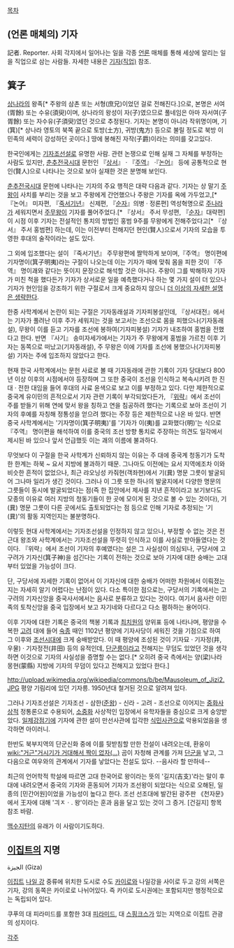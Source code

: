 [[목차]]

== (언론 매체의) 기자 ==
記者. Reporter.
사회 각지에서 일어나는 일을 각종 [[언론]] 매체를 통해 세상에 알리는 일을 직업으로 삼는 사람들.
자세한 내용은 [[기자(직업)]] 참조.
 
== 箕子 ==
[[상나라]]의 왕족[* 주왕의 삼촌 또는 서형(庶兄)이었던 걸로 전해진다.]으로, 본명은 서여(胥餘) 또는 수유(須臾)이며, 상나라의 왕성이 자(子)였으므로 풀네임은 아마 자서여(子胥餘) 또는 자수유(子須臾)였던 것으로 추정된다. 기자는 본명이 아니라 작위명이며, 기(箕)[* 상나라 영토의 북쪽 끝으로 토방(土方), 귀방(鬼方) 등으로 불릴 정도로 북방 이민족의 세력이 강성하던 곳이다.] 땅에 봉해진 자작(子爵)이라는 의미를 갖고있다.

한국인에게는 [[기자조선]]설로 유명한 사람. 관련 논쟁으로 인해 실재 그 자체를 부정하는 사람도 있지만, [[춘추전국시대]] 문헌인 『[[상서]]』 · 『[[주역]]』 ·『[[논어]]』 등에 공통적으로 현인(賢人)으로 나타나는 것으로 보아 실재한 것은 분명해 보인다.

[[춘추전국시대]] 문헌에 나타나는 기자의 주요 행적은 대략 다음과 같다. 기자는 상 말기 [[주왕]]이 사치를 부리는 것을 보고 주왕에게 간언했으나 주왕은 기자를 옥에 가두었고,[* 『논어』 미자편, 『[[죽서기년]]』 신제편, 『[[순자]]』의병 · 정론편] 역성혁명으로 [[주나라]]가 세워지면서 [[주무왕]]이 기자를 풀어주었다.[* 『상서』 주서 무성편, 『[[순자]]』대략편] 이 시점 이후 기자는 전설적인 통치의 방법인 홍범 9주를 무왕에게 전해주었다고[* 『상서』 주서 홍범편] 하는데, 이는 이전부터 전해지던 현인(賢人)으로서 기자의 모습을 투영한 후대의 술작이라는 설도 있다.

그 외에 입조했다는 설이 『죽서기년』 주무왕편에 짤막하게 보이며,『주역』 명이편에 기자명이(箕子明夷)라는 구절이 나오는데 이는 기자가 때에 맞춰 몸을 피한 것이 『주역』 명이괘와 같다는 뜻이지 문장으로 해석할 것은 아니다. 주왕이 그를 박해하자 기자가 미친 척을 했다든가 기자가 상서로운 일을 예측했다거나 하는 몇 가지 설이 더 있으나 기자가 현인임을 강조하기 위한 구절로서 크게 중요하지 않으니 [[더 이상의 자세한 설명은 생략한다]].

한중 사학계에서 논란이 되는 구절은 기자동래설과 기자피봉설인데, 『상서대전』에서는 기자가 풀려난 이후 주가 세워지는 것을 보고서는 조선으로 몸을 피했으나(기자동래설), 무왕이 이를 듣고 기자를 조선에 봉하여(기자피봉설) 기자가 내조하여 홍범을 전했다고 한다. 반면 『사기』 송미자세가에서는 기자가 주 무왕에게 홍범을 가르친 이후 기자는 동쪽으로 떠났고(기자동래설), 주 무왕은 이에 기자를 조선에 봉했으나(기자피봉설) 기자는 주에 입조하지 않았다고 한다.

현재 한국 사학계에서는 문헌 사료로 볼 때 기자동래에 관한 기록이 기자 당대보다 800년 이상 이후의 시점에서야 등장하며 그 또한 중국이 조선을 인식하고 복속시키려 한 진 대 · 전한 대임을 들어 후대의 사료 윤색으로 보고 이를 부정하고 있다. 다만 제한적으로 중국계 유이민의 흔적으로서 기자 관련 기록이 부각되었다든가, 『[[위략]]』에서 조선이 주를 받들기 위해 연에 맞서 왕을 칭하고 연을 침공하려 했다는 기록으로 보아 조선이 기자의 후예를 자칭해 정통성을 얻으려 했다는 주장 등은 제한적으로 나온 바 있다. 반면 중국 사학계에서는 '기자명이(箕子明夷)'를 '기자가 이(夷)를 교화했다(明)'는 식으로 『주역』 명이편을 해석하여 이를 중국의 조선 방향 통치로 주장하는 의견도 일각에서 제시된 바 있으나 앞서 언급했듯 이는 괘의 이름에 불과하다.

무엇보다 이 구절을 한국 사학계가 신뢰하지 않는 이유는 주 대에 중국계 청동기가 도착한 한계는 하북 ~ 요서 지방에 불과하기 때문. 그나마도 이전에는 요서 지역에조차 이와 비슷한 흔적이 없었으나, 최근 랴오닝성 카줘현(객좌현)에서 기(㠱) 명문 그릇이 발굴되어 그나마 일리가 생긴 것이다. 그러나 이 그릇 또한 하나의 발굴지에서 다양한 명문의 그릇들이 동시에 발굴되었다는 점(즉 한 집안에서 제사를 지낸 흔적이라고 보기보다도 모종의 이유로 여러 지방의 청동기들이 한 곳에 모이게 된 것으로 볼 수 있는 것이다), 기(㠱) 명문 그릇이 다른 곳에서도 출토되었다는 점 등으로 인해 기자로 추정되는 '기(㠱)'의 활동 지역인지는 불분명하다.

이렇듯 현대 사학계에서는 기자조선설을 인정하지 않고 있으나, 부정할 수 없는 것은 전근대 왕조와 사학계에서는 기자조선설을 뚜렷히 인식하고 이를 사실로 받아들였다는 것이다. 『위략』에서 조선이 기자의 후예였다는 설은 그 사실성이 의심되나, 구당서에 고구려가 기자신(箕子神)을 섬긴다는 기록이 전하는 것으로 보아 기자에 대한 숭배는 고대부터 있었을 가능성이 크다.

단, 구당서에 자세한 기록이 없어서 이 기자신에 대한 숭배가 어떠한 차원에서 이뤄졌는지는 자세히 알기 어렵다는 난점이 있다. 다소 특이한 점으로는, 구당서의 기록에서는 고구려의 기자신앙을 중국사서에서는 음사로 분류하고 있다는 것이다. 여기서 음사란 이민족의 토착신앙을 중국 입장에서 보고 자기네와 다르다고 다소 폄하하는 용어이다.

이후 기자에 대한 기록은 중국의 책봉 기록과 [[최치원]]의 양위표 등에 나타나며, 평양을 수복한 [[고려]] 대에 들어 [[숙종]] 때인 1102년 평양에 기자사당이 세워진 것을 기점으로 하여 그 이후와 [[조선]]시대에 크게 숭배받았다. 이 때 평양에 조성된 것이 기자묘 · 기자정(井, 우물) · 기자정전(井田) 등의 유적인데, [[단군릉]]이라고 전해지는 무덤도 있었던 것을 생각하면 이것으로 기자의 사실성을 증명할 수는 없다.[* 오히려 중국 측에서는 양(梁)나라 몽현(蒙縣) 지방에 기자의 무덤이 있다고 전해지고 있었다 한다.]

http://upload.wikimedia.org/wikipedia/commons/b/be/Mausoleum_of_Jizi2.JPG
평양 기림리에 있던 기자릉. 1950년대 철거된 것으로 알려져 있다.

그러나 기자조선설은 기자조선 - 삼한([[준왕]]) - 신라 - 고려 - 조선으로 이어지는 [[중화사상]]적 정통론으로 수용되어, [[소중화]] 사상적인 입장에서 유학자들을 중심으로 크게 숭앙받았다. [[일제강점기]]에 기자에 관한 설이 만선사관에 입각한 [[식민사관]]으로 악용되었음을 생각하면 아이러니.

한반도 북부지역의 단군신화 중에 이를 뒷받침할 만한 전설이 내려오는데, 환웅이 [[wiki:"거근"거시기가 거대해서 짝이 없자(...)]] 곰이 자청해 관계를 가져 [[단군]]을 낳고, 그 다음으로 여우와의 관계에서 기자를 낳았다는 전설도 있다. --음사라 할 만하네--

최근의 언어학적 학설에 따르면 고대 한국어로 왕이라는 뜻의 '길지(吉支)'라는 말이 후대에 내려오면서 중국의 기자와 혼동되어 기자가 조선왕이 되었다는 식으로 오해된, 일종의 [민간어원]이었을 가능성이 높다고 한다. 조선 선조대에 발간된 광주판 《천자문》에서 王자에 대해 '긔ㅈㆍ. 왕'이라는 훈과 음을 달고 있는 것이 그 증거. [건길지] 항목 참조 바람.

[[맥수지탄]]의 유래가 이 사람이기도하다.

== [[이집트]]의 지명 ==
الجيزة‎ (Giza)

[[이집트]] [[나일 강]] 중류에 위치한 도시로 수도 [[카이로]]와 나일강을 사이로 두고 강의 서쪽은 기자, 강의 동쪽은 카이로로 나뉘어있다. 즉 카이로 도시권에는 포함되지만 행정적으로는 독립되어 있다.

쿠푸의 대 피라미드를 포함한 3대 [[피라미드]], 대 [[스핑크스]]가 있는 지역으로 이집트 관광의 성지이다.

[[각주]]
